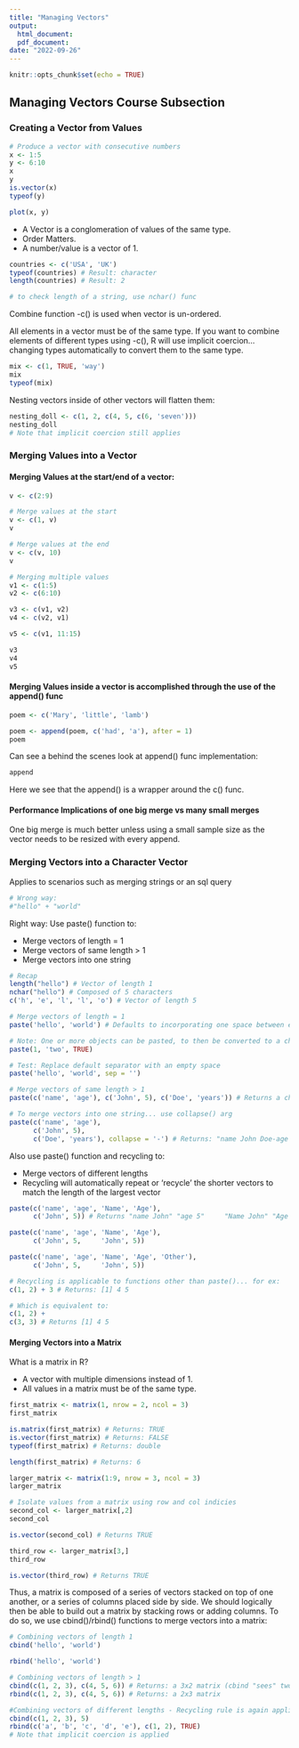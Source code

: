 ```yaml
---
title: "Managing Vectors"
output:
  html_document:
  pdf_document: 
date: "2022-09-26"
---
```


```r
knitr::opts_chunk$set(echo = TRUE)
```

## Managing Vectors Course Subsection

### Creating a Vector from Values

```r
# Produce a vector with consecutive numbers
x <- 1:5
y <- 6:10
x
y
is.vector(x)
typeof(y)

plot(x, y)


```

* A Vector is a conglomeration of values of the same type. 
* Order Matters.
* A number/value is a vector of 1.

```r
countries <- c('USA', 'UK')
typeof(countries) # Result: character
length(countries) # Result: 2

# to check length of a string, use nchar() func
```

Combine function -c() is used when vector is un-ordered. 

All elements in a vector must be of the same type. If you want to combine elements of different types using -c(), R will use implicit coercion... changing types automatically to convert them to the same type.

```r
mix <- c(1, TRUE, 'way')
mix
typeof(mix)
```

Nesting vectors inside of other vectors will flatten them:
```r
nesting_doll <- c(1, 2, c(4, 5, c(6, 'seven')))
nesting_doll
# Note that implicit coercion still applies
```


### Merging Values into a Vector

#### Merging Values at the start/end of a vector:
```r
v <- c(2:9)

# Merge values at the start
v <- c(1, v)
v

# Merge values at the end
v <- c(v, 10)
v

# Merging multiple values
v1 <- c(1:5)
v2 <- c(6:10)

v3 <- c(v1, v2)
v4 <- c(v2, v1)

v5 <- c(v1, 11:15)

v3
v4
v5
```


#### Merging Values inside a vector is accomplished through the use of the append() func
```r
poem <- c('Mary', 'little', 'lamb')

poem <- append(poem, c('had', 'a'), after = 1)
poem
```

Can see a behind the scenes look at append() func implementation:
```r
append
```
Here we see that the append() is a wrapper around the c() func.

#### Performance Implications of one big merge vs many small merges

One big merge is much better unless using a small sample size as the vector needs to be resized with every append.

### Merging Vectors into a Character Vector

Applies to scenarios such as merging strings or an sql query
```r
# Wrong way:
#"hello" + "world"
```
Right way:
Use paste() function to:

* Merge vectors of length = 1
* Merge vectors of same length > 1
* Merge vectors into one string
  
```r
# Recap
length("hello") # Vector of length 1
nchar("hello") # Composed of 5 characters
c('h', 'e', 'l', 'l', 'o') # Vector of length 5

# Merge vectors of length = 1
paste('hello', 'world') # Defaults to incorporating one space between elements

# Note: One or more objects can be pasted, to then be converted to a character vector (implicit coercion)
paste(1, 'two', TRUE)

# Test: Replace default separator with an empty space
paste('hello', 'world', sep = '')

# Merge vectors of same length > 1
paste(c('name', 'age'), c('John', 5), c('Doe', 'years')) # Returns a character vector of length 2: "name John Doe" "age 5 years"

# To merge vectors into one string... use collapse() arg
paste(c('name', 'age'), 
      c('John', 5), 
      c('Doe', 'years'), collapse = '-') # Returns: "name John Doe-age 5 years"
```

Also use paste() function and recycling to:

* Merge vectors of different lengths
* Recycling will automatically repeat or 'recycle' the shorter vectors to match the length of the largest vector

```r
paste(c('name', 'age', 'Name', 'Age'),
      c('John', 5)) # Returns "name John" "age 5"     "Name John" "Age 5" *Equivalent to copying and pasting the smaller vector seen below

paste(c('name', 'age', 'Name', 'Age'),
      c('John', 5,     'John', 5))

paste(c('name', 'age', 'Name', 'Age', 'Other'),
      c('John', 5,     'John', 5))

# Recycling is applicable to functions other than paste()... for ex:
c(1, 2) + 3 # Returns: [1] 4 5

# Which is equivalent to:
c(1, 2) +
c(3, 3) # Returns [1] 4 5

```

#### Merging Vectors into a Matrix

What is a matrix in R? 

* A vector with multiple dimensions instead of 1.
* All values in a matrix must be of the same type.

```r
first_matrix <- matrix(1, nrow = 2, ncol = 3)
first_matrix

is.matrix(first_matrix) # Returns: TRUE
is.vector(first_matrix) # Returns: FALSE
typeof(first_matrix) # Returns: double

length(first_matrix) # Returns: 6

larger_matrix <- matrix(1:9, nrow = 3, ncol = 3)
larger_matrix

# Isolate values from a matrix using row and col indicies
second_col <- larger_matrix[,2]
second_col

is.vector(second_col) # Returns TRUE

third_row <- larger_matrix[3,]
third_row

is.vector(third_row) # Returns TRUE

```

Thus, a matrix is composed of a series of vectors stacked on top of one another, or a series of columns placed side by side.
We should logically then be able to build out a matrix by stacking rows or adding columns.
To do so, we use cbind()/rbind() functions to merge vectors into a matrix:

```r
# Combining vectors of length 1
cbind('hello', 'world')

rbind('hello', 'world')

# Combining vectors of length > 1
cbind(c(1, 2, 3), c(4, 5, 6)) # Returns: a 3x2 matrix (cbind "sees" two distinct objects)
rbind(c(1, 2, 3), c(4, 5, 6)) # Returns: a 2x3 matrix

#Combining vectors of different lengths - Recycling rule is again applied
cbind(c(1, 2, 3), 5)
rbind(c('a', 'b', 'c', 'd', 'e'), c(1, 2), TRUE)
# Note that implicit coercion is applied
```


